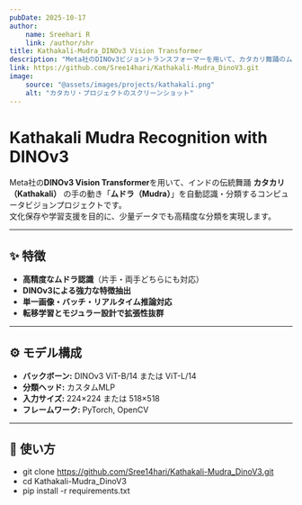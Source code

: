 ```yaml
---
pubDate: 2025-10-17
author:
    name: Sreehari R
    link: /author/shr
title: Kathakali-Mudra_DINOv3 Vision Transformer
description: "Meta社のDINOv3ビジョントランスフォーマーを用いて、カタカリ舞踊のムドラ（手のジェスチャー）を認識・分類するAIプロジェクト。"
link: https://github.com/Sree14hari/Kathakali-Mudra_DinoV3.git
image:
    source: "@assets/images/projects/kathakali.png"
    alt: "カタカリ・プロジェクトのスクリーンショット"
---
```


# Kathakali Mudra Recognition with DINOv3

Meta社の**DINOv3 Vision Transformer**を用いて、インドの伝統舞踊 **カタカリ（Kathakali）** の手の動き「**ムドラ（Mudra）**」を自動認識・分類するコンピュータビジョンプロジェクトです。  
文化保存や学習支援を目的に、少量データでも高精度な分類を実現します。

---

## ✨ 特徴
- **高精度なムドラ認識**（片手・両手どちらにも対応）  
- **DINOv3による強力な特徴抽出**  
- **単一画像・バッチ・リアルタイム推論対応**  
- **転移学習とモジュラー設計で拡張性抜群**

---

## ⚙️ モデル構成
- **バックボーン:** DINOv3 ViT-B/14 または ViT-L/14  
- **分類ヘッド:** カスタムMLP  
- **入力サイズ:** 224×224 または 518×518  
- **フレームワーク:** PyTorch, OpenCV  

---

## 🚀 使い方

- git clone https://github.com/Sree14hari/Kathakali-Mudra_DinoV3.git
- cd Kathakali-Mudra_DinoV3
- pip install -r requirements.txt
